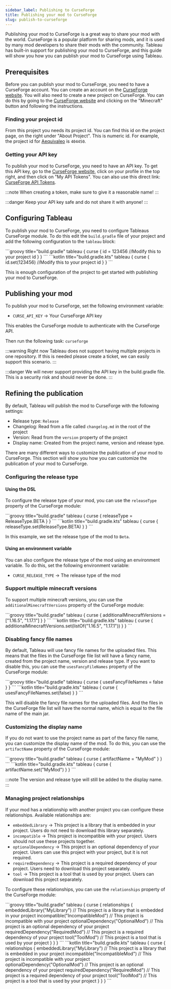 ```yaml
---
sidebar_label: Publishing to CurseForge
title: Publishing your mod to CurseForge
slug: publish-to-curseforge
---
```



Publishing your mod to CurseForge is a great way to share your mod with the world. CurseForge is a popular platform for sharing mods, and it is used by many mod developers to share their mods with the community.
Tableau has built-in support for publishing your mod to CurseForge, and this guide will show you how you can publish your mod to CurseForge using Tableau.

## Prerequisites
Before you can publish your mod to CurseForge, you need to have a CurseForge account. You can create an account on the [CurseForge website](https://www.curseforge.com/).
You will also need to create a new project on CurseForge. You can do this by going to the [CurseForge website](https://authors.curseforge.com/#/projects/create/general) and clicking on the "Minecraft" button and following the instructions.

### Finding your project id
From this project you needs its project id.
You can find this id on the project page, on the right under "About Project".
This is numeric id. For example, the project id for [Aequivaleo](https://www.curseforge.com/minecraft/mc-mods/aequivaleo) is `404450`.

### Getting your API key
To publish your mod to CurseForge, you need to have an API key.
To get this API key, go to the [CurseForge website](https://authors.curseforge.com), click on your profile in the top right, and then click on "My API Tokens".
You can also use this direct link: [CurseForge API Tokens](https://legacy.curseforge.com/account/api-tokens).

:::note
When creating a token, make sure to give it a reasonable name!
:::

:::danger
Keep your API key safe and do not share it with anyone!
:::

## Configuring Tableau
To publish your mod to CurseForge, you need to configure Tableaus CurseForge module.
To do this edit the `build.gradle` file of your project and add the following configuration to the `tableau` block:

<Tabs groupId="gradle-code">
<TabItem value="groovy" label="Groovy">
```groovy title="build.gradle"
tableau {
    curse {
        id = 123456 //Modify this to your project id
    }
}
```
</TabItem>
<TabItem value="kotlin" label="Kotlin">
```kotlin title="build.gradle.kts"
tableau {
    curse {
        id.set(123456) //Modify this to your project id
    }
}
```
</TabItem>
</Tabs>

This is enough configuration of the project to get started with publishing your mod to CurseForge.

## Publishing your mod
To publish your mod to CurseForge, set the following environment variable:

- `CURSE_API_KEY` -> Your CurseForge API key

This enables the CurseForge module to authenticate with the CurseForge API.

Then run the following task: `curseforge`

:::warning
Right now Tableau does not support having multiple projects in one repository.
If this is needed please create a ticket, we can easily support this scenario.
:::

:::danger
We will never support providing the API key in the build.gradle file.
This is a security risk and should never be done.
:::

## Refining the publication
By default, Tableau will publish the mod to CurseForge with the following settings:
- Release type: `Release`
- Changelog: Read from a file called `changelog.md` in the root of the project
- Version: Read from the `version` property of the project
- Display name: Created from the project name, version and release type.

There are many different ways to customize the publication of your mod to CurseForge.
This section will show you how you can customize the publication of your mod to CurseForge.

### Configuring the release type
#### Using the DSL
To configure the release type of your mod, you can use the `releaseType` property of the CurseForge module:

<Tabs groupId="gradle-code">
<TabItem value="groovy" label="Groovy">
```groovy title="build.gradle"
tableau {
    curse {
        releaseType = ReleaseType.BETA
    }
}
```
</TabItem>
<TabItem value="kotlin" label="Kotlin">
```kotlin title="build.gradle.kts"
tableau {
    curse {
        releaseType.set(ReleaseType.BETA)
    }
}
```
</TabItem>
</Tabs>

In this example, we set the release type of the mod to `Beta`.

#### Using an environment variable
You can also configure the release type of the mod using an environment variable.
To do this, set the following environment variable:
- `CURSE_RELEASE_TYPE` -> The release type of the mod

### Support multiple minecraft versions
To support multiple minecraft versions, you can use the `additionalMinecraftVersions` property of the CurseForge module:

<Tabs groupId="gradle-code">
<TabItem value="groovy" label="Groovy">
```groovy title="build.gradle"
tableau {
    curse {
        additionalMinecraftVersions = ["1.16.5", "1.17.1"]
    }
}
```
</TabItem>
<TabItem value="kotlin" label="Kotlin">
```kotlin title="build.gradle.kts"
tableau {
    curse {
        additionalMinecraftVersions.set(listOf("1.16.5", "1.17.1"))
    }
}
```
</TabItem>
</Tabs>

### Disabling fancy file names
By default, Tableau will use fancy file names for the uploaded files.
This means that the files in the CurseForge file list will have a fancy name, created from the project name, version and release type.
If you want to disable this, you can use the `usesFancyFileNames` property of the CurseForge module:

<Tabs groupId="gradle-code">
<TabItem value="groovy" label="Groovy">
```groovy title="build.gradle"
tableau {
    curse {
        usesFancyFileNames = false
    }
}
```
</TabItem>
<TabItem value="kotlin" label="Kotlin">
```kotlin title="build.gradle.kts"
tableau {
    curse {
        usesFancyFileNames.set(false)
    }
}
```
</TabItem>
</Tabs>

This will disable the fancy file names for the uploaded files.
And the files in the CurseForge file list will have the normal name, which is equal to the file name of the main jar.

### Customizing the display name
If you do not want to use the project name as part of the fancy file name, you can customize the display name of the mod.
To do this, you can use the `artifactName` property of the CurseForge module:

<Tabs groupId="gradle-code">
<TabItem value="groovy" label="Groovy">
```groovy title="build.gradle"
tableau {
    curse {
        artifactName = "MyMod"
    }
}
```
</TabItem>
<TabItem value="kotlin" label="Kotlin">
```kotlin title="build.gradle.kts"
tableau {
    curse {
        artifactName.set("MyMod")
    }
}
```
</TabItem>
</Tabs>

:::note
The version and release type will still be added to the display name.
:::

### Managing project relationships
If your mod has a relationship with another project you can configure these relationships.
Available relationships are:
- `embeddedLibrary` -> This project is a library that is embedded in your project. Users do not need to download this library separately.
- `incompatible` -> This project is incompatible with your project. Users should not use these projects together.
- `optionalDependency` -> This project is an optional dependency of your project. Users can use this project with your project, but it is not required.
- `requiredDependency` -> This project is a required dependency of your project. Users need to download this project separately.
- `tool` -> This project is a tool that is used by your project. Users can download this project separately.

To configure these relationships, you can use the `relationships` property of the CurseForge module:

<Tabs groupId="gradle-code">
<TabItem value="groovy" label="Groovy">
```groovy title="build.gradle"
tableau {
    curse {
        relationships {
            embeddedLibrary("MyLibrary") // This project is a library that is embedded in your project
            incompatible("IncompatibleMod") // This project is incompatible with your project
            optionalDependency("OptionalMod") // This project is an optional dependency of your project
            requiredDependency("RequiredMod") // This project is a required dependency of your project
            tool("ToolMod") // This project is a tool that is used by your project
        }
    }
}
```
</TabItem>
<TabItem value="kotlin" label="Kotlin">
```kotlin title="build.gradle.kts"
tableau {
    curse {
        relationships {
            embeddedLibrary("MyLibrary") // This project is a library that is embedded in your project
            incompatible("IncompatibleMod") // This project is incompatible with your project
            optionalDependency("OptionalMod") // This project is an optional dependency of your project
            requiredDependency("RequiredMod") // This project is a required dependency of your project
            tool("ToolMod") // This project is a tool that is used by your project
        }
    }
}
```
</TabItem>
</Tabs>
